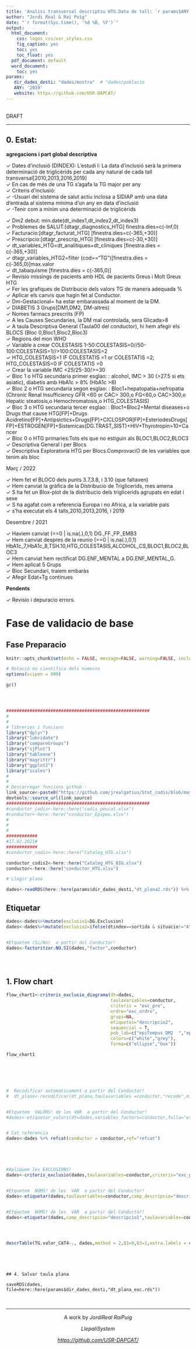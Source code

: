 ```yaml
---
title: 'Analisi transversal descriptiu HTG.Data de tall: `r params$ANY`'
author: "Jordi Real & Rai Puig"
date: "`r format(Sys.time(), '%d %B, %Y')`"
output: 
  html_document:
    css: logos_css/usr_styles.css
    fig_caption: yes
    toc: yes
    toc_float: yes
  pdf_document: default
  word_document:
    toc: yes
params:
   dir_dades_desti: "dades/mostra"  # "dades/poblacio
   ANY: '2019'
   website: https://github.com/USR-DAPCAT/
---
```

&nbsp;
<script>
   $(document).ready(function() {
     $head = $('#header');
     $head.prepend('<img src=\"https://www.idiapjgol.org/images/logo.png\" style=\"float: right ;width: 130px;\"/>')
     $head.prepend('<img src=\"https://avatars2.githubusercontent.com/u/57066591?s=200&v=4\" style=\"margin-left:25% ;width: 80px;\"/>')
     $head.prepend('<img src=\"logos_css/logoDAP_Cat.png\" style=\"float: left:1;width: 185px;\"/>')
   });
</script>


<div class="watermark">DRAFT</div>

****

## 0. Estat:

**agregacions i part global descriptiva**


&check; Dates d'inclusió (DINDEX): L'estudi I: La data d'inclusió serà la primera determinació de triglicèrids per cada any natural de cada tall transversal[2010,2013,2016,2019] <br/>
&check; En cas de més de una TG s'agafa la TG major per any <br/>
&check; Criteris d'inclusió: <br/>
&check; -Usuari del sistema de salut actiu inclosa a SIDIAP amb una data d'entrada al sistema mínima d'un any en data d'inclusió <br/>
&check; -Tenir com a mínim una determinació de triglicèrids <br/>

&check; Dm2 debut: min.date(dt_index1,dt_index2,dt_index3) <br/>
&check; Problemes de SALUT:[dtagr_diagnostics_HTG] finestra.dies=c(-Inf,0) <br/>
&check; Facturacio:[dtagr_facturat_HTG] [finestra.dies=c(-365,+30)] <br/>
&check; Prescripcio:[dtagr_prescrip_HTG] [finestra.dies=c(-30,+30)] <br/>
&check; dt_variables_HTG=dt_analitiques+dt_cliniques [finestra.dies = c(-365,+30)] <br/>
&check; dtagr_variables_HTG2=filter (cod=="TG")[finestra.dies = c(-365,0)]max.valor <br/>
&check; dt_tabaquisme [finestra.dies = c(-365,0)] <br/>
&check; Revisio missings de pacients amb HDL  de pacients Greus i Molt Greus  HTG <br/>
&check; Fer les grafiques de Distribucio dels valors TG de manera adequada % <br/>
&check; Aplicar els canvis que hagin fet al Conductor. <br/>
&check; Dm-Gestacional= ha estar embarassada al moment de la DM. <br/>
&check; DIABETIS 3 Grups[DM1,DM2, DM-altres) <br/>
&check; Nomes farmacs prescrits (FP) <br/>
&check; A les Causes Secundaries, la DM  mal controlada, sera Glicada>8 <br/>
&check; A taula Descriptiva General (Taula00 del conductor), hi hem afegir els BLOCS (Bloc 0,Bloc1,Bloc2,Bloc3) <br/>
&check; Regions del mon WHO <br/>
&check; Variable a crear COLESTASIS 1-50:COLESTASIS=0//50-100:COLESTASIS=1//>100:COLESTASIS=2 <br/>
&check; HTG_COLESTASIS=1 IF COLESTATIS =1 or COLESTATIS =2; HTG_COLESTASIS=0 IF COLESTATIS =0 <br/>
&check; Crear la variable IMC <25/25-30/>=30 <br/>
&check; Bloc 1 o HTG secundaria primer esglao: : alcohol, IMC > 30 (>27.5 si ets asiatic), diabetis amb HbA1c > 8% (HbA1c >8)  <br/>
&check; Bloc 2 o HTG secundaria segon  esglao: : Bloc1+hepatopatia+nefropatia (Chronic Renal Insufficiency GFR <60 or CAC> 300,o	FG<60,o	CAC>300,o	Hepatic steatosis,o	Hemochromatosis,o	HTG_COLESTASIS) <br/>
&check; Bloc 3 o HTG secundaria tercer  esglao: : Bloc1+Bloc2+Mental diseases+o	Drugs that cause HTG[FP]+Drugs Acidretino[FP]+Antipsictics+Drugs[FP]+CICLOSPOR[FP]+EsteriodesDrugs[FP]+ESTROGEN[FP]+Sistemicas(DG.TRAST_SIST)+HIV+Thyrotropin>10+Cancer <br/> 
&check; Bloc 0 o HTG primaries:Tots els que no estiguin als BLOC1,BLOC2,BLOC3 <br/>
&check; Descriptiva General i per Blocs <br/>
&check; Descriptiva Exploratoria HTG  per  Blocs.ComprovaciO de les variables que tenim als bloc <br/>




Març / 2022

&check; Hem fet el BLOC0 dels punts 3.7,3.8, i 3.10 (que faltaven) <br/>
&check; Hem canviat la gràfica de la Distribucio de Triglicerids, mes amena <br/>
&check; S ha fet un Blox-plot de la distribucio dels triglicerids agrupats en edat i sexe <br/>
&check; S ha  agafat com a referencia Europa i no Africa, a la variable pais<br/>
&check; s'ha executat els 4 talls,2010,2013,2016, i 2019 <br/>


Desembre / 2021

&check; Haviem canviat                   (==0  | is.na(.),0,1)  DG.,FF.,FP.,EMB3 <br/>
&check; Hem canviat despres de la reunio (==0  | is.na(.),0,1)  HbA1c_7,HbA1c_8,TSH.10,HTG_COLESTASIS,ALCOHOL_CS,BLOC1,BLOC2,BLOC3 <br/>
&check; Hem canviat hem rectificat DG.ENF_MENTAL a DG.ENF_MENTAL_G.  <br/>
&check; Hem aplicat 5 Grups  <br/>
&check; Bloc Secundari, traiem embaràs  <br/>
&check; Afegir Edat+Tg continues <br/>


 
**Pendents**

&check; Revisio i depuracio errors.   <br/>

# Fase de validacio de base

## Fase Preparacio


```r
knitr::opts_chunk$set(echo = FALSE, message=FALSE, warning=FALSE, include=F,size="huge")

# Notació no cientifica dels numeros
options(scipen = 999)

gc()




#######################################################
#
#
# libreries i funcions
library("dplyr")
library("lubridate")
library("compareGroups")
library("sjPlot")
library("tableone")
library("magrittr")
library("ggplot2")
library("scales")
#
#
# Descarregar funcions github -
link_source<-paste0("https://github.com/jrealgatius/Stat_codis/blob/master/funcions_propies.R","?raw=T")
devtools::source_url(link_source)
#######################################################
#conductor_codis<-here::here("codis_peucat.xlsx")
#conductor<-here::here("conductor_Epipeu.xlsx")
#
#
#
############
#17.02.2021#
############
#conductor_codis<-here::here("Cataleg_HTG.xlsx")

conductor_codis2<-here::here("Cataleg_HTG_BIG.xlsx")
conductor<-here::here("conductor_HTG.xlsx")
```

```r
# Llegir plana

dades<-readRDS(here::here(params$dir_dades_desti,"dt_plana2.rds")) %>% as_tibble()


```


## Etiquetar
```r



dades<-dades%>%mutate(exclusio1=DG.Exclusion)
dades<-dades%>%mutate(exclusio2=ifelse(dtindex==sortida & situacio!="A",1,0))


#Etquetem (Si/No)  a partir del Conductor!
dades<-factoritzar.NO.SI(dades,"factor",conductor)





```
## 1. Flow chart 
```r



flow_chart1<-criteris_exclusio_diagrama(dt=dades,
                                        taulavariables=conductor,
                                        criteris = "exc_pre",
                                        ordre="exc_ordre",
                                        grups=NA,
                                        etiquetes="descripcio2",
                                        sequencial = T,
                                        pob_lab=c("epiTempus DM2  ","epiTempus DM2 without exclusions"),
                                        colors=c("white","grey"),
                                        forma=c("ellipse","box"))

flow_chart1






#  Recodificar automaticament a partir del Conductor!
#  dt_plana<-recodificar(dt_plana,taulavariables =conductor,"recode",missings = T)


#Etquetem  VALORS! de les VAR  a partir del Conductor!
#dades<-etiquetar_valors(dt=dades,variables_factors=conductor,fulla="etiquetes",camp_etiqueta="etiqueta1")


# Cat referencia
dades<-dades %>% refcat(conductor = conductor,ref="refcat")





#Apliquem les EXCLUSIONS!
dades<-criteris_exclusio(dades,taulavariables=conductor,criteris="exc_pre")


#Etquetem  NOMS! de les  VAR  a partir del Conductor!
dades<-etiquetar(dades,taulavariables=conductor,camp_descripcio="descripcio2")


#Etquetem  NOMS! de les  VAR  a partir del Conductor!
dades<-etiquetar(dades,camp_descripcio="descripcio1",taulavariables=conductor)




descrTable(TG.valor_CAT4~., dades,method = 2,Q1=0,Q3=1,extra.labels = c("","","")) %>% export2md()





```













```

## 4. Salvar taula plana

saveRDS(dades, file=here::here(params$dir_dades_desti,"dt_plana_exc.rds"))

```
&nbsp;
<hr />
<p style="text-align: center;">A work by $Jordi Real$ $Rai Puig$ </a></p>
<p style="text-align: center;">$Llepali System$ </a></p>
<p style="text-align: center;"><span style="color: #808080;"><em><https://github.com/USR-DAPCAT/></em></span></p>



